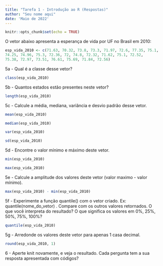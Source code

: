 ```yaml
---
title: "Tarefa 1 - Introdução ao R (Respostas)"
author: "Seu nome aqui"
date: 'Maio de 2022'
---
```


```r
knitr::opts_chunk$set(echo = TRUE)
```


O vetor abaixo apresenta a esperança de vida por UF no Brasil em 2010:

```r
esp_vida_2010 <- c(71.63, 70.32, 73.8, 73.3, 71.97, 72.6, 77.35, 75.1, 74.6, 70.4, 
74.25, 74.96, 75.3, 72.36, 72, 74.8, 72.32, 71.62, 75.1, 72.52, 
75.38, 72.97, 73.51, 76.61, 75.69, 71.84, 72.56)
```


5a - Qual é a classe desse vetor?

```r
class(esp_vida_2010)
```


5b - Quantos estados estão presentes neste vetor?

```r
length(esp_vida_2010)
```


5c - Calcule a média, mediana, variância e desvio padrão desse vetor.

```r
mean(esp_vida_2010)

median(esp_vida_2010)

var(esp_vida_2010)

sd(esp_vida_2010)
```

5d - Encontre o valor mínimo e máximo deste vetor.

```r
min(esp_vida_2010)

max(esp_vida_2010)
```

5e - Calcule a amplitude dos valores deste vetor (valor maximo - valor mínimo).

```r
max(esp_vida_2010) - min(esp_vida_2010)
```


5f - Experimente a função quantile() com o vetor criado. Ex: quantile(nome_do_vetor) . Compare com os outros valores retornados. O que você interpreta do resultado? O que significa os valores em 0%, 25%, 50%, 75%, 100%?


```r
quantile(esp_vida_2010)
```

5g - Arredonde os valores deste vetor para apenas 1 casa decimal.

```r
round(esp_vida_2010, 1)
```


6 - Aperte knit novamente, e veja o resultado. Cada pergunta tem a sua resposta apresentada com códigos?